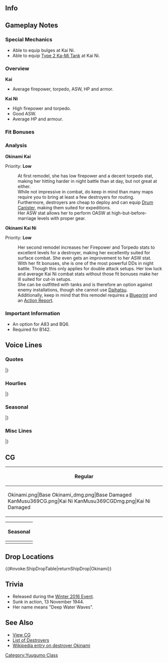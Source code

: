 ==Info==
{{KanmusuInfo|ID=252}}
{{KanmusuInfo|ID=252a}}
{{KanmusuInfo|ID=369}}
==Gameplay Notes==
===Special Mechanics===
* Able to equip bulges at Kai Ni.
* Able to equip [[Type 2 Ka-Mi Tank]] at Kai Ni.

===Overview===
'''Kai'''
* Average firepower, torpedo, ASW, HP and armor.  

'''Kai Ni'''
* High firepower and torpedo.
* Good ASW.
* Average HP and armour.

===Fit Bonuses===
{{:{{BASEPAGENAME}}/Equipment Bonuses}}
{{clear}}

===Analysis===
'''Okinami Kai'''

Priority: '''Low'''

:At first remodel, she has low firepower and a decent torpedo stat, making her hitting harder in night battle than at day, but not great at either.
:While not impressive in combat, do keep in mind than many maps require you to bring at least a few destroyers for routing.
:Furthermore, destroyers are cheap to deploy and can equip [[Drum Canister]], making them suited for expeditions.
:Her ASW stat allows her to perform OASW at high-but-before-marriage levels with proper gear.

'''Okinami Kai Ni'''

Priority: '''Low'''
:Her second remodel increases her Firepower and Torpedo stats to excellent levels for a destroyer, making her excellently suited for surface combat. She even gets an improvement to her ASW stat.  
:With her fit bonuses, she is one of the most powerful DDs in night battle. Though this only applies for double attack setups. Her low luck and average Kai Ni combat stats without those fit bonuses make her ill suited for cut-in setups.
:She can be outfitted with tanks and is therefore an option against enemy installations, though she cannot use [[Daihatsu]].
:Additionally, keep in mind that this remodel requires a [[Blueprint]] and an [[Action Report]].

===Important Information===
* An option for A83 and BQ6.
* Required for B142.

==Voice Lines==
===Quotes===
{{ShipquoteHeader}}
{{ShipquoteKai
|scenario = Introduction
|origin = 夕雲型駆逐艦十四番艦の、沖波です。えっと…はい、頑張ります。よろしくお願い致します！
|translation = I'm the 14th ship of the Yuugumo-class destroyers, Okinami. Umm... Yes, I'll do my best. Please take good care of me!
|audio = Okinami-Intro.mp3
}}
{{ShipquoteKai
|scenario = Introduction
|kai = yes
|origin = 夕雲型駆逐艦十四番艦の沖波です。司令官、私…対空装備も強化しました。た、多分…大丈夫です、頑張ります！
|translation = I'm the 14th ship of the Yuugumo-class destroyers, Okinami. My... anti-air equipment has been strengthened, Commander. I-I think... I'll be fine. I'll do my best.<ref>She was one of the Yuugumo-class ships that had their 2nd main gun removed in exchange for a triple mounted machine gun.</ref>
|audio = OkinamiKai-Intro.mp3
}}
{{ShipquoteKai|scenario = Introduction|kai2 = yes
|origin = 改夕雲型駆逐艦、沖波です。できる限りの改装をしていただきました。た、多分、もう大丈夫です。頑張ります！
|translation = I'm the improved Yuugumo-class destroyer, Okinami. I've been upgraded to the absolute limit. I-I think I'll be fine. I'll do my best!
}}
{{ShipquoteKai
|scenario = Library
|origin = 夕雲型駆逐艦、その十四番艦の沖波です。
マル急計画で建造されました。はい、生まれ故郷は舞鶴です。もうその頃前線は崩れ始めていて... 
それでも、主力艦隊の護衛や船団護衛に、私、頑張りました...はい！
|translation = I'm the 14th ship of the Yuugumo-class destroyers, Okinami. I was built under the Maru Kyuu Plan.<ref>The [https://en.wikipedia.org/wiki/Rapid_Naval_Armaments_Supplement_Programme Maru Kyuu Plan] was one of several naval expansion plans enacted after the war had begun.</ref> Yes, my birthplace is Maizuru. By that time the front line had already started to crumble...<ref>She was completed in 1943 when the Allied offensives were beating back the IJN.</ref> Even then, I did my best as escorting the main fleet and convoys... Yes!
|audio = Okinami-Library.mp3
}}
{{ShipquoteKai
|scenario = Secretary 1
|origin = あ…あの…司令官？沖波…お呼びでしょうか？
|translation = Uh... umm... Commander? Did... you call me?
|audio = Okinami-Sec1.mp3
}}
{{ShipquoteKai|scenario = Secretary 1|kai2 = yes
|origin = 第三十一駆逐隊、旗艦、沖波、了解しました！
|translation = Destroyer Division 31 flagship, Okinami, acknowledging!
}}
{{ShipquoteKai
|scenario = Secretary 2
|origin = メガネ…メガネ…あ、私かけてた…。なぁんだ、良かったぁ。
|translation = Glasses... glasses... Ah, I was wearing them... Oh what a relief.
|audio = Okinami-Sec2.mp3
}}
{{ShipquoteKai
|scenario = Secretary 3
|origin = 司令官！？あの、ごめんなさい！よく、見えなくって…ふぁぁ、近いぃ…近いですっ、司令官！
|translation = Commander!? Ummm, I'm sorry! I can't see very well... Whaaa, too close... You're too close, Commander!
|audio = Okinami-Sec3.mp3
}}
{{ShipquoteKai
|scenario = Secretary Idle
|origin = あのぅ、司令官？司令…官？あのぅ…ぁ、お忙しいみたい、沖波、その間に錬成に努めましょう！そう、え～と、え～っと…
|translation = Ummm, Commander? Comm...ander? Ummm... You look busy so I'll go do some training now! Alright, ummm, ummm...
|audio = Okinami-SecIdle.mp3
}}
{{ShipquoteKai
|scenario = Secretary (Married)
|origin = 司令官、あの…いつも本当にご迷惑をおかけして…すみません。いえ、いえそんな…司令官は優しいから…優しいから…えっ…やだ、なんで涙が…嘘…どうして…
|translation = Umm... I'm really sorry for being a bother... all the time, Commander. No... no it's because... you're so kind, Commander... You're so kind so... Eh... oh no, why are my tears... No way... Why...
|audio = Okinami-SecMarried.mp3
}}
{{ShipquoteKai
|scenario = Wedding
|origin = 司令官？沖波を、お呼びでしょうか？なにかお叱りを受けるような事…私…えっ…これを？ふゎぁ～…嘘…そんな…嘘…えぇぇ…！
|translation = Commander? Did you call me? Am I going to get... scolded... Eh... This is? Whoa~... No way... This... No way... Eeeeeh...!
|audio = Okinami-Wedding.mp3
}}
{{ShipquoteKai
|scenario = Player's Score
|origin = じょ、情報ですね、司令官。沖波が、お持ちします…あぁ！
|translation = Y-you want intelligence right, Commander. I'll get it right now... Ah!
|audio = Okinami-PlayerScore.mp3
}}
{{ShipquoteKai
|scenario = Joining A Fleet
|origin = 駆逐艦沖波、出撃させて頂きます。
|translation = Destroyer Okinami, sortieing now.
|audio = Okinami-JoinFleet.mp3
}}
{{ShipquoteKai
|scenario = Joining A Fleet
|kai = yes
|origin = 三十一駆、沖波。きっと… 守ります！出撃です！
|translation = DesDiv31, Okinami. I'll definitely... protect you! Sortieing!
|audio = OkinamiKai-JoinFleet.mp3
}}
{{ShipquoteKai|scenario = Joining A Fleet|kai2 = yes
|origin = 三十一駆、沖波、出撃します！きっと、みんなさんを守ります。
|translation = DesDiv31, Okinami, sortieing! I'll definitely protect everyone.
}}
{{ShipquoteKai
|scenario = Equipment 1
|origin = きょ、強化ですね。ありがとうございます。
|translation = A-an upgrade huh. Thank you very much.
|audio = Okinami-Equip1.mp3
}}
{{ShipquoteKai
|scenario = Equipment 2
|origin = この装備は…この装備なら、雲霞のような敵機にも負けません！たぶん…
|translation = With this... equipment, I won't lose to the swarming enemy! Probably...
|audio = Okinami-Equip2.mp3
}}
{{ShipquoteKai
|scenario = Equipment 2
|kai = yes
|origin = よーし…この装備なら、この装備なら、皆を敵機から守れます。きっと！
|translation = Alright... with this equipment, I can protect everyone from enemy planes. Definitely!
|audio = OkinamiKai-Equip2.mp3
}}
{{ShipquoteKai|scenario = Equipment 2|kai2 = yes
|origin = これなら、敵機や敵潜から、みんなを守れます！
|translation = I can protect everyone from enemy planes and submarines with this!
}}
{{ShipquoteKai
|scenario = Equipment 3
|origin = な、なんだぁ。良かったー…
|translation = Wh-what. Oh good...
|audio = Okinami-Equip3.mp3
}}
{{ShipquoteKai|scenario = Equipment 3|kai2 = yes
|origin = おぉ、なるほど。そうですね。
|translation = Oh, I see. I agree.
}}
{{ShipquoteKai
|scenario = Supply
|origin = 司令官。心尽くし、感謝いたします。
|translation = Commander. I'm grateful for your kindess.
|audio = Okinami-Supply.mp3
}}
{{ShipquoteKai
|scenario = Docking (Minor Damage)
|origin = あの…誠に申し訳ないです。少し入渠します。すみません…
|translation = Umm... I'm very sorry. I have to go to the docks for a little while. I'm 

sorry...
|audio = Okinami-DockMinor.mp3
}}
{{ShipquoteKai
|scenario = Docking (Major Damage)
|origin = 司令官、誠にお恥ずかしいお話なのですが、お風呂に…長いお風呂に… その…
|translation = Commander, this is very embarrassing but have to take a bath... a long bath... and um...
|audio = Okinami-DockMajor.mp3
}}
{{ShipquoteKai
|scenario = Construction
|origin =司令官。新しい艦娘が…はい、そうなんです。 
|translation = Commander. A new shipgirl has... Yes, that's right.
|audio = Okinami-Construction.mp3
}}
{{ShipquoteKai
|scenario = Returning from Sortie
|origin = 司令官、あの…艦隊が、戻りました。
|translation = Umm... the fleet has returned, Commander.
|audio = Okinami-SortieReturn.mp3
}}
{{ShipquoteKai
|scenario = Starting a Sortie
|origin = 夕雲型駆逐艦、沖波、抜錨いたします！
|translation = Yuugumo-class destroyer, Okinami, Setting sail!
|audio = Okinami-Sortie.mp3
}}
{{ShipquoteKai
|scenario = Starting a Battle
|origin = 敵艦隊、発見いたしました！全艦、砲戦準備… よろしくお願いいたします。
|translation = The enemy fleet has been spotted! All ships, battle stations... Please assist me.
|audio = Okinami-BattleStart.mp3
}}
{{ShipquoteKai
|scenario = Attack
|origin = よーく狙ってください。 今です！撃てー！
|translation = Please aim properly. Now! Fire!
|audio = Okinami-Attack.mp3
}}
{{ShipquoteKai
|scenario = Attack
|kai = yes
|origin = 大丈夫、よーく狙ってください。そう… 今です！撃てー！
|translation = It's fine, please aim properly. That's it... Now! Fire!
|audio = OkinamiKai-Attack.mp3
}}
{{ShipquoteKai|scenario = Attack|kai2 = yes
|origin = みんなさん、よーく狙ってください。そう、そうです。今！撃てー！
|translation = Everyone, take careful aim. Yes, like that. Now! Fire!
}}
{{ShipquoteKai
|scenario = Night Battle Attack 
|origin = め、眼鏡が… あ、大丈夫。違う。砲撃です。あそこ、ってー！
|translation = M-my glasses are... Ah, they're fine. No wait. I'm attacking. Over there, fire~!
|audio = Okinami-NightAttack.mp3
}}
{{ShipquoteKai
|scenario = Night Battle
|origin = 夜はよく見えないの…でも、やるしかない！全艦突撃致します、続いて！
|translation = I can't see very well at night... But I have to do this! All ships begin the attack, follow me!
|audio = Okinami-NightBattle.mp3
}}
{{ShipquoteKai|scenario = Night Battle|kai2 = yes
|origin = 沖波、戦闘に！みんなさん、いいですか？行きましょう！夕雲型の夜戦です！
|translation = Okinami, engaging! Everyone, are you ready? Let's go! It's the Yuugumo-class' night battle!
}}
{{ShipquoteKai
|scenario = MVP
|origin = えっえぇ～、わ、私ですか？沖波が一番って…あ、あの、私…すみません！
|translation = Eeeeeh~ M-me? I'm number one you say... U-umm... I... Excuse me!
|audio = Okinami-MVP.mp3
}}
{{ShipquoteKai
|scenario = Minor Damage 1
|origin = やだぁ、メガネがぁ…
|translation = No, my glasses...
|audio = Okinami-MinorDamage1.mp3
}}
{{ShipquoteKai
|scenario = Minor Damage 2
|origin = なんで私なのぉ？やだぁ...
|translation = Why me? No...
|audio = Okinami-MinorDamage2.mp3
}}
{{ShipquoteKai
|scenario = Major Damage
|origin = だ、大丈夫です…メガネは…無事です…
|translation = I-I'm fine... my glasses are... safe...
|audio = Okinami-MajorDamage.mp3
}}
{{ShipquoteKai
|scenario = Sunk
|origin = 海で沈むって…こういう…事……そう…なんだ…なにも…見えなく…なる…のね…
|translation = So this is what... it's... like... to sink... I can't... see... anything...
|audio = Okinami-Sinking.mp3
}}
|} <references/>

{{clear}}

===Hourlies===
{{ShipquoteHeader | type = hourly}}
{{ShipquoteKai
|scenario = 00:00 
|origin = 司令官、あの…本日は沖波が時間をお知らせしますね。よろしく、お願いします
|translation = Ummm... I'll be reporting the hourlies today, Commander. Please take good care of me.
|audio = OkinamiKai-0000.mp3
}}
{{ShipquoteKai
|scenario = 01:00 
|origin = 司令官、マルヒトマルマルです。
|translation = It's 0100, Commander.
|audio = OkinamiKai-0100.mp3
}}
{{ShipquoteKai
|scenario = 02:00 
|origin = 司令官、マルフタマルマルです。はい…
|translation = It's 0200, Commander. Yes...
|audio = OkinamiKai-0200.mp3
}}
{{ShipquoteKai
|scenario = 03:00 
|origin = 司令官、マルサン、マルマルです。えっ…淡泊すぎましたか？た、たんぱく…うーん…うーん…
|translation = It's 0300, Commander. Eh... was that too simple? Si-simple... yeah... ok...
|audio = OkinamiKai-0300.mp3
}}
{{ShipquoteKai
|scenario = 04:00 
|origin = 司令官、マルヨンマルマルです。えっと…あっ、そう…あの…もうすぐ…朝、です
|translation = It's 0400, Commander. Uhhhh... Ah, it's... ummm... almost... morning.
|audio = OkinamiKai-0400.mp3
}}
{{ShipquoteKai
|scenario = 05:00 
|origin = 司令官、あの、マルゴーマルマルです。朝、ですね。総員起こしの準備を、します。
|translation = Ummm, it's 0500, Commander. It's morning. I'll go prepare to assemble everyone.
|audio = OkinamiKai-0500.mp3
}}
{{ShipquoteKai
|scenario = 06:00 
|origin = マルロクマルマルです。艦隊、総員起こし！みなさん、朝です、朝ですから！
|translation = It's 0600. Fleet, fall in! It's morning now, everyone!
|audio = OkinamiKai-0600.mp3
}}
{{ShipquoteKai
|scenario = 07:00 
|origin = マルナナマルマルです。司令官、あの、ご朝食はこちらに、ご用意しました。お好きですよね？ひきわり納豆のお味噌汁です。
|translation = It's 0700. Ummm, your breakfast has been prepared over here, Commander. You like this right? Ground natto miso soup.<ref>[https://ja.wikipedia.org/wiki/%E7%B4%8D%E8%B1%86#.E3.81.B2.E3.81.8D.E3.82.8F.E3.82.8A.E7.B4.8D.E8.B1.86 Hikiwari nattou] is made from ground soybeans instead of the usual whole beans.</ref>
|audio = OkinamiKai-0700.mp3
}}
{{ShipquoteKai
|scenario = 08:00 
|origin = マルハチマルマルです。司令官、今朝はどんな任務から？遠征ですか？えっ…工廠から？…本当に？あっ…はい…
|translation = It's 0800. What missions are we doing this morning, Commander? Expeditions? Eh... Arsenal ones first? ... Really? Ah... yes...
|audio = OkinamiKai-0800.mp3
}}
{{ShipquoteKai
|scenario = 09:00 
|origin = マルキュウマルマルです、司令官。あの、遠征艦隊は大丈夫です。次は…あっ熊野さん！あの…おはようございます。
|translation = It's 0900, Commander. Ummmm, the expedition fleet is fine. Next is... ah Kumano-san! Umm... Good morning.
|audio = OkinamiKai-0900.mp3
}}
{{ShipquoteKai
|scenario = 10:00 
|origin = ヒトマルマルマルです、熊野さんと司令官。熊野さん、鈴谷さん探されているんですか？いえ…今日はまだ見ていないです…
|translation = It's 1000, Commander, Kumano-san. You're looking for Suzuya-san, Kumano-san? No... I haven't seen her today.
|audio = OkinamiKai-1000.mp3
}}
{{ShipquoteKai
|scenario = 11:00 
|origin = ヒトヒトマルマルです、司令官。熊野さん、サンドイッチたくさん抱えていましたね。鈴谷さんの分ですね。少し分けてくれました。
|translation = It's 1100, Commander. Kumano-san had a lot of sandwiches with her. It must have been Suzuya-san's share. She gave us a few.
|audio = OkinamiKai-1100.mp3
}}
{{ShipquoteKai
|scenario = 12:00 
|origin = はむっはむっん…司令官、ヒトフタマルマルです。熊野さんに頂いたサンドイッチ、美味しいですね。一食浮いちゃいました。
|translation = *Om nom nom*... It's 1200, Commander. Kumano-san's sandwiches are delicious. I feel happy after having just one.
|audio = OkinamiKai-1200.mp3
}}
{{ShipquoteKai
|scenario = 13:00 
|origin = ヒトサンマルマルです。司令…あっ長波姉さん、お疲れ様です。誰かお探しですか？あっ…いえ、私は大丈夫です。
|translation = It's 1300. Comm... ah Naganami-neesan, thanks for your hard work. Are you looking for someone? Ah... No, I'm fine.
|audio = OkinamiKai-1300.mp3
}}
{{ShipquoteKai
|scenario = 14:00 
|origin = ヒトヨンマルマルです、司令官。この眼鏡、ですか？はい、お気に入りです。やはり、電探や眼鏡は大切です、本当ですよ？
|translation = It's 1400, Commander. These glasses? Yes, they're my favourite ones. Radar and glasses are definitely important. It's a fact know?
|audio = OkinamiKai-1400.mp3
}}
{{ShipquoteKai
|scenario = 15:00 
|origin = ヒトゴーマルマルです、司令官。少し、甘いものが食べたい気もします。けど、ここは我慢…我慢…ですよね？
|translation = It's 1500, Commander. I kind of feel like eating something sweet. But, I'll... resist... ok?
|audio = OkinamiKai-1500.mp3
}}
{{ShipquoteKai
|scenario = 16:00 
|origin = ヒトロクマルマ…鈴谷さん！さっき、熊野さんが探してましたよ。あっ会えたんですね、よかった…えっ、またはぐれた…？
|translation = 160... Suzuya-san! Kumano-san was looking for you just now. Ah, you saw her, that's good... Eh, you lost her again...?
|audio = OkinamiKai-1600.mp3
}}
{{ShipquoteKai
|scenario = 17:00 
|origin = ヒトナナマルマルです、司令官。鈴谷さん、熊野さんのサンドイッチ、美味しいですね。えっ毎日は嫌…？そ、そうですよね…
|translation = It's 1700 Commander. Kumano-san's sandwiches were delicious, Suzuya-san. Eh, you don't want to eat them everyday...? I guess that's... true..
|audio = OkinamiKai-1700.mp3
}}
{{ShipquoteKai
|scenario = 18:00 
|origin = ヒトハチマルマルです、司令官。夕食はどうされますか？私、作ります！なにがいいですか？ステーキ？ビフテキ？
|translation = It's 1800, Commander. What shall we do for dinner? I'll make it! What do you want? Steak? Beefsteak?
|audio = OkinamiKai-1800.mp3
}}
{{ShipquoteKai
|scenario = 19:00 
|origin = ヒトキュウマルマルです、司令官。ビフテキは…材料がなかったので、鯨のステーキにしてみました。どうでしょうか？
|translation = It's 1900, Commander. Since we didn't have any ingredients to make beef steak... I made whale steak instead. How is it?
|audio = OkinamiKai-1900.mp3
}}
{{ShipquoteKai
|scenario = 20:00 
|origin = フタマルマルマルです、司令官。もう夜ですよね、夜戦？いえ…沖波は…
|translation = It's 2000, Commander. It's already night time. A night battle? No... I'm...
|audio = OkinamiKai-2000.mp3
}}
{{ShipquoteKai
|scenario = 21:00 
|origin = フタヒトマルマ…あっ能代さん！お疲れ様です。はい、沖波も今、頑張ってます。ご心配いただいて、すみません…
|translation = 210... Ah, Noshiro-san! Thank you for your hard work. Yes, I'm currently doing my best. Please don't worry. Excuse me...
|audio = OkinamiKai-2100.mp3
}}
{{ShipquoteKai
|scenario = 22:00 
|origin = フタフタマルマルです、司令官。能代さんですか？とても親切な先輩で、優しくて…えっ神通さん？…すごいって、お話だけは…
|translation = It's 2200, Commander. About Noshiro-san? She's a very gentle senpai, and kind... Eh, Jintsu-san? ... I've only heard she's amazing...<ref>Noshiro was the flagship when Okinami was part of the 2nd Torpedo Squadron.</ref>
|audio = OkinamiKai-2200.mp3
}}
{{ShipquoteKai
|scenario = 23:00 
|origin = フタサンマルマルです、司令官。本日も、たいへんお疲れ様でした。明日も…明日も頑張りましょう
|translation = It's 2300, Commander. Thank you for all your hard work today. I'll do my best... tomorrow too.
|audio = OkinamiKai-2300.mp3
}}
|} <references/>

{{clear}}

===Seasonal===
{{SeasonalHeaderOld}}
{{SeasonalQuote
|scenario = [[Seasonal/White_Day_2016|White Day 2016]]
|origin = これ…は？チョコレートの、お返しですか？司令官、ありがとうございます！本当に、申し訳ありません、あの…
|translation =	This… is? A return gift? Thank you very much, Commander! I’m really, really sorry about…
|audio = Okinami_White_Day_2016.ogg
|notes = 
}}
{{SeasonalQuote
|scenario = [[Seasonal/Coming_of_Spring_2016|Spring 2016]]
|origin = 春、気持ちいい。あぁ、司令官、肩に花びらが。風流ですね。ふんふん。
|translation =	Spring feels good. Ah, there’s a petal on your shoulder, Commander. That’s a nice look. Yep, it is.
|audio = Okinami_Spring_2016_Sec1.mp3
|notes = 
}}
{{SeasonalQuote
|scenario = [[Seasonal/Third_Anniversary|3rd Anniversary]]
|origin = 司令官、三周年、おめでとうございます。沖波、お祝い申し上げます。はい。
|translation =	Congratulations on the 3rd Anniversary, Commander. I give you my regards. Yes.
|audio = Okinami_3rd_Anniversary_Sec1.mp3
|notes = 
}}
{{SeasonalQuote
|scenario = [[Seasonal/Rainy_Season_2016|Rainy Season 2016]]
|origin = よく降りますね。でも、梅雨って少し楽しい季節ですよね。私、好きなんです。
|translation =	It’s really coming down. But I think that the rainy season is kind of pleasant. I like it.
|audio = Okinami_Rainy_Season_2016_Sec1.mp3
|notes = 
}}
{{SeasonalQuote
|scenario = [[Seasonal/Early_Summer_2016|Early Summer 2016]]
|origin = 少し、暑くなってきましたね、司令官。えぇ、水着ですか？あぁ、そういうのは沖波は…えぇ？そんな…そ、そうですか？
|translation =	It’s gotten a bit hotter, Commander. Eh, a swimsuit? Ah, that’s something I… Eh? I-is that… true?
|audio = Okinami_Early_Summer_Sec1_2016.ogg
|notes = Secretary 1
}}
{{SeasonalQuote
|scenario = [[Seasonal/Early_Summer_2016|Early Summer 2016]]
|origin = 司令官があまりにも強くおっしゃるので、あの、買ってみたんです、水着。どうでしょう？あの…あ、あまり見ないでください。
|translation =	Since you insisted, umm, I went and bought a swimsuit, Commander. How is it? Umm… Pl-please don’t stare.
|audio = Okinami_Early_Summer_Sec2_2016.ogg
|notes = Secretary 2
}}
{{SeasonalQuote
|scenario = [[Seasonal/Summer_2016|Midsummer 2016]]
|origin = 少し暑くなってきましたね、司令官。えぇ、水着ですか？あぁ、そういうのは…沖波は…えぇ、そんな…そ、そうですか？
|translation =	It’s gotten a bit hotter, Commander. Eh, a swimsuit? Ah, that’s something… I… Eh, that’s… R-really?
|audio = Okinami_Early_Summer_Sec1_2016.ogg
|notes = Secretary 1
}}
{{SeasonalQuote
|scenario = [[Seasonal/Summer_2016|Midsummer 2016]]
|origin = 司令官があまりにも強く仰るので…あの、買ってみたんです、水着。どうでしょう？あの…あ、あまり見ないで下さい…
|translation = Since you were so pushy, Commander… Umm, I went and bought a swimsuit. How does it look? Umm… Pl-please don’t stare…
|audio =  Okinami_Early_Summer_Sec2_2016.ogg
|notes = Secretary 2
}}
{{SeasonalQuote
|scenario = [[Seasonal/Autumn_2016|Autumn 2016]]
|origin = 秋ですね、読書の秋。この既設、私大好きなんです。提督は今、なには読めてるですか？写真集ですか？
|translation =	It’s autumn, an autumn for reading. I really love this season. What are you reading now, Admiral? Is that a picture book?
|audio = Okinami_Autumn_2016_Sec1.mp3
|notes = 
}}
{{SeasonalQuote
|scenario = [[Seasonal/End_of_Year_2016|End of Year 2016]]
|origin = 一年間お世話になった道具の手入れやお掃除、楽しいですね！えぇ、司令官は、お掃除…あまりお好きじゃ…ないんですか？
|translation =	Maintaining the tools that helped us through the year and spring cleaning is fun! Eh, you don’t like… spring cleaning… Commander?
|audio = Okinami_End_Of_Year_2016_Sec1.mp3
|notes = 
}}
{{SeasonalQuote
|scenario = [[Seasonal/New_Year_2017|New Year 2017]]
|origin = 司令官、新年あけましておめでとうございます。旧年は大変お世話になりました。本年もどうぞよろしくお願いします。
|translation =	Happy New Year, Commander. Thank you for everything you did last year. Please continue to look after me next year.
|audio = Okinami_New_Year_2017_sec1.mp3
|notes = 
}}
{{SeasonalQuote
|scenario = [[Seasonal/Winter_2017|Winter 2017]]
|origin = 司令官、寒いですね。コタツをご用意したので、是非こちらにどうぞ。暖かいですよね。わたしも好きなんです、コタツ♪うふふ♪
|translation =	It’s cold, Commander. We got the kotatsu out so feel free to join me under here. It’s warm. I like the kotatsu too♪ Ufufu♪
|audio = Okinami_Winter_2017.mp3
|notes = 
}}
{{SeasonalQuote
|scenario = [[Seasonal/Setsubun_2017|Setsubun 2017]]
|origin = 節分…えぇ、鬼役を木曽さんが？そ、そんな…な、投げられません…む、無理です！え、えい！えぇ…あぁ…えぇ！？
|translation =	Setsubun… Eh, Kiso-san is playing the Oni? N-no way… I-I can’t throw these at her… I-I just can’t! Th-there! Eh… Ah… Eeeeh!?
|audio = Okinami_Setsubun_2017.mp3
|notes = 
}}
{{SeasonalQuote
|scenario = [[Seasonal/Valentine%27s_Day_2017|Valentine’s Day 2017]]
|origin = 司令官、あの、このチョコレート、受け取っていただけませんか？あの、す、すみません！嫌だったら、すみません！
|translation =	Commander, umm, will you accept these chocolates? Umm, s-sorry! If you don’t want them, I’m sorry!
|audio = Okinami_Valentine_Sec1.ogg
|notes = 
}}
{{SeasonalQuote
|scenario = [[Seasonal/Fourth_Anniversary|4th Anniversary]]
|origin = 司令官、四周年、おめでとうございます。沖波、心よりお祝い申し上げますぅ！はい！
|translation =	Congratulations on the 4th Anniversary, Commander. I give you my sincerest regards! Yes!
|audio = Okinami_4th_Anniversary_Sec1_2017.mp3
|notes = 
}}
{{SeasonalQuote
|scenario = [[Seasonal/Fifth_Anniversary|5th Anniversary]]
|origin = 司令官、あ、あの、今日は記念日ですね。ご一緒できて、良かったです、本当に。
|translation =	Commander, uh-umm, today is an anniversary. It’s really great that I can spend it with you.
|audio = Okinami_5th_Anniversary_Sec1.mp3
|notes = 
}}
{{SeasonalQuote
|scenario = [[Seasonal/Saury_2018|Saury 2018]]
|origin = 岸ちゃん、朝ちゃん、準備はいいですか？三十一駆、秋刀魚祭り、参加いたします！抜錨！
|translation =	Kishi, Asa, are you ready? DesDiv31 will be joining the Saury Festival! Set sail!
|audio = Okinami_Sec2_Saury_2018.mp3
|notes = Secretary 2
}}
{{SeasonalQuote
|scenario = [[Seasonal/Sixth_Anniversary|6th Anniversary]]
|origin = 司令官、六周年、おめでとうございます。沖波、お祝い申し上げます。はい！
|translation =	Commander, I give you my sincerest congratulations on the 6th Anniversary. Yes!
|audio = Okinami_6th_Anniversary_Sec2.mp3
|notes = Secretary 2
}}
{{SeasonalQuote
|scenario = [[Seasonal/Summer_2020|Summer 2020]]
|origin = 	キシちゃん、あなた、水着はどうするの？…あぁ、そう。そうなんだ。了解です。
|translation =	Kishi, are you going to wear a swimsuit? ...Ah, I see. Alright then. I got it.
|audio = Okinami_Kai_Ni_Summer_2020_Secretary_3.mp3
|notes = Kai Ni Secretary 3
}}
{{SeasonalQuote
|scenario = [[Seasonal/Eighth_Anniversary|8th Anniversary]]
|origin = 司令官、艦隊はついに八周年。沖波、心よりお祝い申し上げます。おめでとうございます。
|translation =	Commander, it's the fleet's 8th Anniversary. I'm deeply grateful for all you've done for me. Congratulations.
|audio = Okinami_8th Anniversary_Secretary_1.mp3
|notes = 
}}
|} <references/>

{{clear}}

===Misc Lines===
{{SeasonalHeaderOld}}
{{SeasonalQuote
|scenario = [[Early_Fall_2018_Event|Early Fall 2018 Event]]
|origin = 第三十一駆逐隊、戦場海域に到達しました。キシちゃん。アサちゃん、いいですか？突入します！
|translation =	The 31st Destroyer Division has arrived on the battlefield. Kishi-chan, Asa-chan; are you ready? Let's attack!
|audio = OkinamiKai-Friend_Fleet_1.mp3
|notes = Friend Fleet Line
}}
{{SeasonalQuote
|scenario = [[Early_Fall_2018_Event|Early Fall 2018 Event]]
|origin = 沖波、瞭解しました！これより突入します！アサちゃんも、好きなだけやっちゃって！
|translation =	Roger that! We'll begin the attack! Feel free to go all out, Asa-chan!
|audio = OkinamiKai-Friend_Fleet_2.mp3
|notes = Friend Fleet Line
}}
|}<references/>

{{clear}}

==CG==
{| class="mw-collapsible mw-collapsed wikitable" style="width: 100%;"
!Regular
|-
|<gallery>
Okinami.png|Base
Okinami_dmg.png|Base Damaged
KanMusu369CG.png|Kai Ni
KanMusu369CGDmg.png|Kai Ni Damaged
</gallery>
|}

{| class="mw-collapsible mw-collapsed wikitable" style="width: 100%;"
!Seasonal
|-
|<gallery>
Okinami_Summer.png|[[Seasonal/Early_Summer_2016|Early Summer 2016]]
Okinami_Summer_dmg.png|[[Seasonal/Early_Summer_2016|Early Summer 2016]]
KanMusu452_SurigaoStrait.png|[[Seasonal/Final_Battle|Final Battle 2018]]
KanMusu452_SurigaoStraitDmg.png|[[Seasonal/Final_Battle|Final Battle 2018 Damaged]]
KanMusu252Saury.png|[[Seasonal/Saury_2018|Saury Festival 2018]]
KanMusu252SauryDmg.png||[[Seasonal/Saury_2018|Saury Festival 2018 Damaged]]
Okinami Kai Ni Full Summer 2020.png|[[Seasonal/Summer_2020|Kai Ni Summer 2020]]
Okinami Kai Ni Full Summer 2020_Damaged.png|[[Seasonal/Summer_2020|Kai Ni Summer 2020 Damaged]]
Okinami Kai Ni_Full_Spring_2021.png|[[Seasonal/Coming_of_Spring_2021|Kai Ni Coming of Spring 2021]]
Okinami Kai Ni_Full_Spring_2021_Damaged.png|[[Seasonal/Coming_of_Spring_2021|Kai Ni Coming of Spring 2021 Damaged]]
</gallery>
|}

==Drop Locations==
{{#invoke:ShipDropTable|returnShipDrop|Okinami}}

==Trivia==
*Released during the [[Winter 2016 Event]].
*Sunk in action, 13 November 1944.
*Her name means "Deep Water Waves".

==See Also==
*[[{{PAGENAMEE}}/Gallery|View {{PAGENAME}} CG]]
*[[EliteDD|List of Destroyers]]
*[[wikipedia:Japanese_destroyer_Okinami|Wikipedia entry on destroyer Okinami]]
{{Shiplist}}
[[Category:Yuugumo Class]]